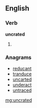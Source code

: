 ==English==

===Verb===
'''uncrated'''

# {{past of|uncrate}}

===Anagrams===
* [[reducant#English|reducant]]
* [[tranduce#English|tranduce]]
* [[uncarted#English|uncarted]]
* [[underact#English|underact]]
* [[untraced#English|untraced]]

[[mg:uncrated]]
